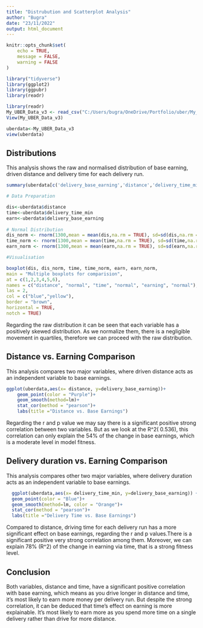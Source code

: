 ---
title: "Distrubution and Scatterplot Analysis"
author: "Bugra"
date: "23/11/2022"
output: html_document
---

```{r setup, include=FALSE}
knitr::opts_chunk$set(
	echo = TRUE,
	message = FALSE,
	warning = FALSE
)
```
```{r installing packages, message=FALSE, warning=FALSE, include=FALSE, paged.print=FALSE}
library("tidyverse")
library(ggplot2)
library(ggpubr)
library(readr)
```

```{r getting data set, include=FALSE}
library(readr)
My_UBER_Data_v3 <- read_csv("C:/Users/bugra/OneDrive/Portfolio/uber/My_UBER_Data_v3.csv")
View(My_UBER_Data_v3)

uberdata<-My_UBER_Data_v3
view(uberdata)
```

## Distributions

This analysis shows the raw and normalised distribution of base earning, driven distance and delivery time for each delivery run. 

```{r descriptive analysis}
summary(uberdata[c('delivery_base_earning','distance','delivery_time_min')])

```
```{r whisker analysis}
# Data Preparation

dis<-uberdata$distance
time<-uberdata$delivery_time_min
earn<-uberdata$delivery_base_earning
  
# Normal Distribution
dis_norm <- rnorm(1300,mean = mean(dis,na.rm = TRUE), sd=sd(dis,na.rm = TRUE))
time_norm <- rnorm(1300,mean = mean(time,na.rm = TRUE), sd=sd(time,na.rm = TRUE))
earn_norm <- rnorm(1300,mean = mean(earn,na.rm = TRUE), sd=sd(earn,na.rm = TRUE))

#Visualisation

boxplot(dis, dis_norm, time, time_norm, earn, earn_norm,
main = "Multiple boxplots for comparision",
at = c(1,2,3,4,5,6),
names = c("distance", "normal", "time", "normal", "earning", "normal"),
las = 2,
col = c("blue","yellow"),
border = "brown",
horizontal = TRUE,
notch = TRUE)
```


Regarding the raw distribution it can be seen that each variable has a positively skewed distribution. As we normalize them, there is a negligible movement in quartiles, therefore we can proceed with the raw distribution.


## Distance vs. Earning Comparison

This analysis compares two major variables, where driven distance acts as an independent variable to base earnings.

```{r scatterplot analysis for distance}
ggplot(uberdata,aes(x= distance, y=delivery_base_earning))+
    geom_point(color = "Purple")+
    geom_smooth(method=lm)+
    stat_cor(method = "pearson")+
    labs(title ="Distance vs. Base Earnings")

```

Regarding the r and p value we may say there is a significant positive strong correlation between two variables. But as we look at the R^2( 0.536), this correlation can only explain the 54% of the change in base earnings, which is a moderate level in model fitness.


## Delivery duration vs. Earning Comparison

This analysis compares other two major variables, where delivery duration acts as an independent variable to base earnings.

```{r pressure, echo=TRUE}
  ggplot(uberdata,aes(x= delivery_time_min, y=delivery_base_earning)) +
  geom_point(color = "Blue")+
  geom_smooth(method=lm, color = "Orange")+
  stat_cor(method = "pearson")+
  labs(title ="Delivery Time vs. Base Earnings")

```


Compared to distance, driving time for each delivery run has a more significant effect on base earnings, regarding the r and p values.There is a significant positive very strong correlation among them. Moreover, we can explain 78% (R^2) of the change in earning via time, that is a strong fitness level.

## Conclusion

Both variables, distance and time, have a significant positive correlation with base earning, which means as you drive longer in distance and time, it's most likely to earn more money per delivery run. But despite the strong correlation, it can be deduced that time's effect on earning is more explainable. It's most likely to earn more as you spend more time on a single delivery rather than drive for more distance. 

